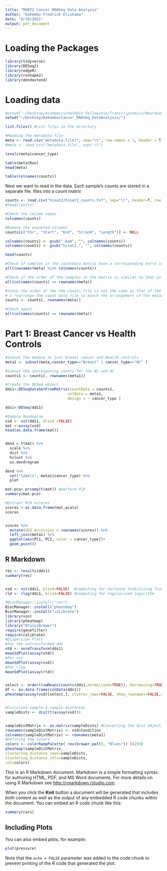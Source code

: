 ```yaml
---
title: "MSBT2 Cancer RNASeq Data Analysis"
author: "Kakembo Fredrick Elishama"
date: "9/10/2021"
output: pdf_document
---
```


# Loading the Packages
```r
library(tidyverse)
library(DESeq2)
library(edgeR)
library(reshape2)
library(dendextend)
```


# Loading data

```r
#setwd("~/Desktop/Academics/HackBio Fellowship/Transcriptomics/NeuroGenomics-HackBio/02-PracticalDiffExp/scripts/")
setwd("~/Desktop/Kakembo/Cancer_RNASeq_DataAnalysis/")

list.files() #List files in the directory

#Reading the metadata file
meta <- read.csv("metadata.file1", sep="\t", row.names = 1, header = T, stringsAsFactors = T)
#meta <- read.csv("metadata.file", sep="\t")

levels(meta$cancer_type)

table(meta$Run)
head(meta)

table(colnames(counts))
```


Next we want to read in the data. Each sample's counts are stored in a separate file. files into a count matrix

```r
counts <- read.csv("hisat2/hisat2_counts.txt", sep="\t", header=T, row.names=1, comment.char = "#")
#head(counts)

#Check the column names
colnames(counts)

#Remove the unwanted columns
counts[c("Chr", "Start", "End", "Strand", "Length")] <- NULL

colnames(counts) <- gsub(".bam", "", colnames(counts))
colnames(counts) <- gsub("hisat2.", "", colnames(counts))

head(counts)

#Check if samples in the countdata matrix have a corresponding entry in the metadata file
all(rownames(meta) %in% colnames(counts))

#Check if the order of the samples in the matrix is similar to that in the metadata file.
all(colnames(counts) == rownames(meta))

#Since the order of the the counts file is not the same as that of the metadata file, 
# I rearrange the count data file to match the arrangement of the metadata file.
counts <- counts[, rownames(meta)]

#Check again
all(colnames(counts) == rownames(meta))


```



# Part 1: Breast Cancer vs Health Controls


```r
#Subset the medata to just breast cancer and Health controls
meta1 <- subset(meta,cancer_type=="Breast" | cancer_type=="HC" )

#Subset the corresponing counts for the BC and HC
counts1 <- counts[, rownames(meta1)]

#Create the DESeq object
dds1<-DESeqDataSetFromMatrix(countData = counts1,
                            colData = meta1,
                            design = ~ cancer_type ) 

dds1<-DESeq(dds1)
```

```r
#Sample Dendogram
vsd <- vst(dds1, blind =FALSE)
mat <-assay(vsd)
head(as.data.frame(mat))


dend = t(mat) %>% 
  scale %>% 
  dist %>% 
  hclust %>% 
  as.dendrogram 

dend %>% 
  set("labels", meta1$cancer_type) %>% 
  plot
```


```r
mat.pca<-prcomp(t(mat)) #perform PCA
summary(mat.pca)

#Extract PCA scrores
scores <-as.data.frame(mat.pca$x) 
scores


scores %>% 
  mutate(GEO_Accession = rownames(scores)) %>% 
  left_join(meta1) %>% 
  ggplot(aes(PC1, PC2, color = cancer_type))+
  geom_point()

```
## R Markdown



```r
res <- results(dds1)
summary(res)


vsd <- vst(dds1, blind=FALSE)  #computing for Variance Stabilizing Transformation
rld <- rlog(dds1, blind=FALSE) #Computing for regularised logarithm

#BiocManager::install("vsn")
BiocManager::install("pheatmap")
BiocManager::install("calibrate")
library(vsn)
library(pheatmap)
library("RColorBrewer")
require(genefilter)
require(calibrate)
#Dispersion Plots
#for the untransformed dds
ntd <- normTransform(dds1)
meanSdPlot(assay(ntd))
#for vst
meanSdPlot(assay(vsd))
#For rlog
meanSdPlot(assay(rld))


select <- order(rowMeans(counts(dds1,normalized=TRUE)), decreasing=TRUE)[1:20]
df <- as.data.frame(colData(dds1))
pheatmap(assay(vsd)[select,], cluster_rows=FALSE, show_rownames=FALSE,cluster_cols=FALSE, annotation_col=df)


#Calculate sample-2-sample distances
sampleDists <- dist(t(assay(vsd)))


sampleDistMatrix <- as.matrix(sampleDists) #Converting the dist object to matrix
rownames(sampleDistMatrix) <- vsd$Condition
colnames(sampleDistMatrix) <- rownames(meta1) 
#Defining the colors
colors <- colorRampPalette( rev(brewer.pal(9, "Blues")) )(255)
pheatmap(sampleDistMatrix,
clustering_distance_rows=sampleDists,
clustering_distance_cols=sampleDists,
col=colors)
```




This is an R Markdown document. Markdown is a simple formatting syntax for authoring HTML, PDF, and MS Word documents. For more details on using R Markdown see <http://rmarkdown.rstudio.com>.

When you click the **Knit** button a document will be generated that includes both content as well as the output of any embedded R code chunks within the document. You can embed an R code chunk like this:

```r
summary(cars)
```

## Including Plots

You can also embed plots, for example:

```r
plot(pressure)
```

Note that the `echo = FALSE` parameter was added to the code chunk to prevent printing of the R code that generated the plot.
